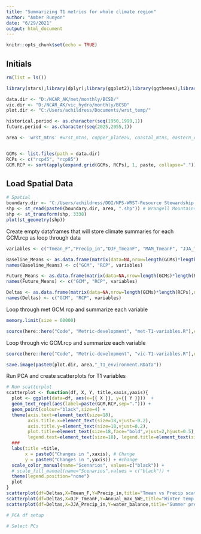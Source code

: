```yaml
---
title: "Summarizing T1 metrics for whole climate region"
author: "Amber Runyon"
date: "6/29/2021"
output: html_document
---
```


```r
knitr::opts_chunk$set(echo = TRUE)

```

## Initials

```r

rm(list = ls())

library(stars);library(dplyr);library(ggplot2);library(ggthemes);library(viridis);library(here);library(ggrepel)

data.dir <- "D:/NCAR_AK/met/monthly/BCSD/" 
vic.dir <- "D:/NCAR_AK/vic_hydro/monthly/BCSD"
plot.dir <- "C:/Users/achildress/Documents/wrst_temp/"

historical.period <- as.character(seq(1950,1999,1))
future.period <- as.character(seq(2025,2055,1))

area <- 'wrst_mtns' #wrst_mtns, copper_plateau, coastal_mtns, eastern_coast


GCMs <- list.files(path = data.dir)
RCPs <- c("rcp45", "rcp85")
GCM.RCP <- sort(apply(expand.grid(GCMs, RCPs), 1, paste, collapse="."))

```

## Load Spatial Data

```r

# Spatial
boundary.dir <- "C:/Users/achildress/DOI/NPS-WRST-Resource Stewardship Strategy - Climate/Climate futures development/Data/Boundary_shapefiles/"
shp <- st_read(paste0(boundary.dir, area, ".shp")) # Wrangell Mountains
shp <- st_transform(shp, 3338)
plot(st_geometry(shp))


```
Create empty dataframes that will store climate summaries for each GCM.rcp as loop through data
```r

variables <- c("Tmean_F","Precip_in","DJF_TmeanF", "MAM_TmeanF", "JJA_TmeanF", "SON_TmeanF", "DJF_Precip_in", "MAM_Precip_in", "JJA_Precip_in","SON_Precip_in", "Annual_max_SWE", "MAM_SON_SWE", "water_balance")

Baseline_Means <- as.data.frame(matrix(data=NA,nrow=length(GCMs)*length(RCPs),ncol=length(variables)+2))
names(Baseline_Means) <- c("GCM", "RCP", variables)

Future_Means <- as.data.frame(matrix(data=NA,nrow=length(GCMs)*length(RCPs),ncol=length(variables)+2))
names(Future_Means) <- c("GCM", "RCP", variables)

Deltas <- as.data.frame(matrix(data=NA,nrow=length(GCMs)*length(RCPs),ncol=length(variables)+2))
names(Deltas) <- c("GCM", "RCP", variables)


```

Loop through met GCM.rcp and summarize each variable

```r
memory.limit(size = 60000)

source(here::here("Code", "Metric-development", "met-T1-variables.R"),echo = FALSE) 

```

Loop through vic GCM.rcp and summarize each variable

```r

source(here::here("Code", "Metric-development", "vic-T1-variables.R"),echo = FALSE) 

save.image(paste0(plot.dir, area,"_T1_environment.RData"))

```


Run PCA and create scatterplots for T1 variables
```r
# Run scatterplot
scatterplot <- function(df, X, Y, title,xaxis,yaxis){
  plot <- ggplot(data=df, aes(x={{ X }}, y={{ Y }}))  +
  geom_text_repel(aes(label=paste(GCM,RCP,sep="."))) +
  geom_point(colour="black",size=4) +
  theme(axis.text=element_text(size=18),
        axis.title.x=element_text(size=18,vjust=-0.2),
        axis.title.y=element_text(size=18,vjust=0.2),
        plot.title=element_text(size=18,face="bold",vjust=2,hjust=0.5),
        legend.text=element_text(size=18), legend.title=element_text(size=16)) + 
  ###
  labs(title =title, 
       x = paste0("Changes in ",xaxis), # Change
       y = paste0("Changes in ",yaxis)) + #change
  scale_color_manual(name="Scenarios", values=c("black")) +
  # scale_fill_manual(name="Scenarios",values = c("black")) + 
  theme(legend.position="none") 
  plot
}
scatterplot(df=Deltas,X=Tmean_F,Y=Precip_in,title="Tmean vs Precip scatterplot",xaxis="Avg Annual Temp (F)",yaxis="Avg Annual Precip (in)")
scatterplot(df=Deltas,X=DJF_TmeanF,Y=Annual_max_SWE,title="Winter temp vs max SWE scatterplot",xaxis="Avg DJF Temp (F)",yaxis="Avg MAX SWE (in)")
scatterplot(df=Deltas,X=JJA_Precip_in,Y=water_balance,title="Summer precip vs water balance scatterplot",xaxis="Avg JJA Precip (in)",yaxis="Avg Annual Water Balance (in)")

# PCA df setup

# Select PCs


```

